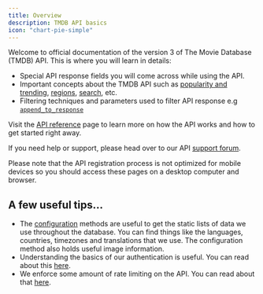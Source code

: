 ```yaml
---
title: Overview
description: TMDB API basics
icon: "chart-pie-simple"
---
```


Welcome to official documentation of the version 3 of The Movie Database (TMDB) API. This is where you will learn in details:

- Special API response fields you will come across while using the API.
- Important concepts about the TMDB API such as [popularity and trending](/documentation/popularity), [regions](/documentation/regions), [search](/documentation/search), etc.
- Filtering techniques and parameters used to filter API response e.g [`append_to_response`](/documentation/append-to-response)

Visit the [API reference](https://emiloju.mintlify.app/api-reference/introduction) page to learn more on how the API works and how to get started right away.

If you need help or support, please head over to our API [support forum](https://www.themoviedb.org/talk/category/5047958519c29526b50017d6).

<Note>
Please note that the API registration process is not optimized for mobile devices so you should access these pages on a desktop computer and browser.
</Note>


## A few useful tips...

- The [configuration](https://emiloju.mintlify.app/api-reference/configuration/get-configuration-details) methods are useful to get the static lists of data we use throughout the database. 
You can find things like the languages, countries, timezones and translations that we use. The configuration method also holds useful image information.
- Understanding the basics of our authentication is useful. You can read about this [here](https://emiloju.mintlify.app/api-reference/authentication).
- We enforce some amount of rate limiting on the API. You can read about that [here](https://emiloju.mintlify.app/api-reference/rate_limit).



